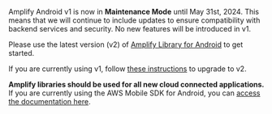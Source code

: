 <Callout warning>

Amplify Android v1 is now in **Maintenance Mode** until May 31st, 2024. This means that we will continue to include updates to ensure compatibility with backend services and security. No new features will be introduced in v1.

Please use the latest version (v2) of [Amplify Library for Android](/gen1/[platform]/tools/libraries/) to get started.

If you are currently using v1, follow [these instructions](/gen1/[platform]/start/project-setup/upgrade-guide/) to upgrade to v2.

**Amplify libraries should be used for all new cloud connected applications.** If you are currently using the AWS Mobile SDK for Android, you can [access the documentation here](/gen1/[platform]/sdk/).

</Callout>
